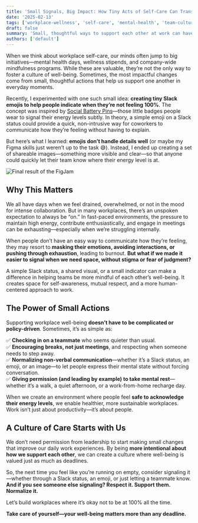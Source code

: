 ```yaml
---
title: 'Small Signals, Big Impact: How Tiny Acts of Self-Care Can Transform Workplace Well-Being'
date: '2025-02-13'
tags: ['workplace-wellness', 'self-care', 'mental-health', 'team-culture']
draft: false
summary: 'Small, thoughtful ways to support each other at work can have a big impact. Normalizing simple signals—like Slack statuses or images—helps create a healthier, more mindful workplace.'
authors: ['default']
---
```


When we think about workplace self-care, our minds often jump to big initiatives—mental health days, wellness stipends, and company-wide mindfulness programs. While these are valuable, they’re not the only way to foster a culture of well-being. Sometimes, the most impactful changes come from small, thoughtful actions that help us support one another in everyday moments.

Recently, I experimented with one such small idea: **creating tiny Slack emojis to help people indicate when they’re not feeling 100%**. The concept was inspired by [Social Battery Pins](https://www.ateliereumori.com/products/the-original-social-battery-interactive-enamel-pin)—those little badges people wear to signal their energy levels subtly. In theory, a simple emoji on a Slack status could provide a quick, non-intrusive way for coworkers to communicate how they’re feeling without having to explain.

But here’s what I learned: **emojis don’t handle details well** (or maybe my Figma skills just weren’t up to the task 😅). Instead, I ended up creating a set of shareable images—something more visible and clear—so that anyone could quickly let their team know where their energy level is at.

![Final result of the FigJam](https://media.licdn.com/dms/image/v2/D4D22AQHiu9vXTpUdpw/feedshare-shrink_2048_1536/B4DZS8IAubG4Ao-/0/1738323005439?e=1742428800&v=beta&t=iDgpxCbVRxAd14OkNE7mveA3xEvjn1HtMO8WoyjrAcg)

## Why This Matters

We all have days when we feel drained, overwhelmed, or not in the mood for intense collaboration. But in many workplaces, there’s an unspoken expectation to always be “on.” In fast-paced environments, the pressure to maintain high energy, contribute enthusiastically, and engage in meetings can be exhausting—especially when we’re struggling internally.

When people don’t have an easy way to communicate how they’re feeling, they may resort to **masking their emotions, avoiding interactions, or pushing through exhaustion**, leading to burnout. **But what if we made it easier to signal when we need space, without stigma or fear of judgment?**

A simple Slack status, a shared visual, or a small indicator can make a difference in helping teams be more mindful of each other’s well-being. It creates space for self-awareness, mutual respect, and a more human-centered approach to work.

## The Power of Small Actions

Supporting workplace well-being **doesn’t have to be complicated or policy-driven**. Sometimes, it’s as simple as:

✅ **Checking in on a teammate** who seems quieter than usual.  
✅ **Encouraging breaks, not just meetings**, and respecting when someone needs to step away.  
✅ **Normalizing non-verbal communication**—whether it’s a Slack status, an emoji, or an image—to let people express their mental state without forcing conversation.  
✅ **Giving permission (and leading by example) to take mental rest**—whether it’s a walk, a quiet afternoon, or a work-from-home recharge day.

When we create an environment where people feel **safe to acknowledge their energy levels**, we enable healthier, more sustainable workplaces. Work isn’t just about productivity—it’s about people.

## A Culture of Care Starts with Us

We don’t need permission from leadership to start making small changes that improve our daily work experiences. By being **more intentional about how we support each other**, we can create a culture where well-being is valued just as much as deadlines.

So, the next time you feel like you’re running on empty, consider signaling it—whether through a Slack status, an emoji, or just letting a teammate know. **And if you see someone else signaling? Respect it. Support them. Normalize it.**

Let’s build workplaces where it’s okay not to be at 100% all the time.

**Take care of yourself—your well-being matters more than any deadline.**
